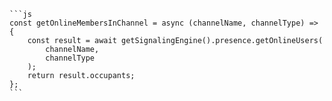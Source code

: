 
    ```js
    const getOnlineMembersInChannel = async (channelName, channelType) => {
        const result = await getSignalingEngine().presence.getOnlineUsers(
            channelName,
            channelType
        );
        return result.occupants;
    };    
    ```